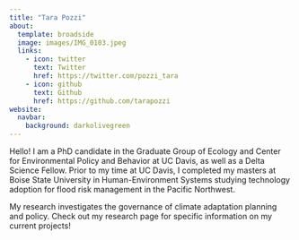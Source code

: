 ```yaml
---
title: "Tara Pozzi"
about:
  template: broadside
  image: images/IMG_0103.jpeg
  links:
    - icon: twitter
      text: Twitter
      href: https://twitter.com/pozzi_tara
    - icon: github
      text: Github
      href: https://github.com/tarapozzi
website: 
  navbar: 
    background: darkolivegreen
---
```


Hello! I am a PhD candidate in the Graduate Group of Ecology and Center for Environmental Policy and Behavior at UC Davis, as well as a Delta Science Fellow. Prior to my time at UC Davis, I completed my masters at Boise State University in Human-Environment Systems studying technology adoption for flood risk management in the Pacific Northwest.

My research investigates the governance of climate adaptation planning and policy. Check out my research page for specific information on my current projects!
